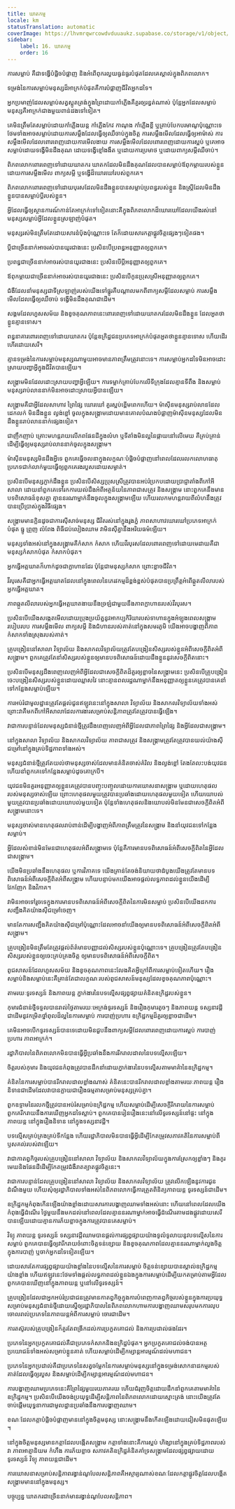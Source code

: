 ```yaml
---
title: ឃាតកម្ម
locale: km
statusTranslation: automatic
coverImage: https://lhvmrqwrcowdvduuaukz.supabase.co/storage/v1/object/public/strapi-uploads/small_cover-educacion-fundamental.webp-2d51a7828a2b1309555be27f7e2a61a0.webp
sidebar:
    label: 16. ឃាតកម្ម
    order: 16
---
```

ការសម្លាប់​ គឺ​ជា​ទង្វើ​បំផ្លិចបំផ្លាញ​ និង​អំពើ​ពុករលួយ​ធ្ងន់ធ្ងរ​បំផុត​ដែល​គេ​ស្គាល់​ក្នុង​ពិភពលោក​។

ទម្រង់​នៃ​ការ​សម្លាប់​មនុស្ស​ដ៏​អាក្រក់​បំផុត​គឺ​ការ​បំផ្លាញ​ជីវិត​អ្នក​ដទៃ​។

អ្នក​ប្រមាញ់​ដែល​សម្លាប់​សត្វ​ស្លូតត្រង់​ក្នុង​ព្រៃ​ដោយ​កាំភ្លើង​គឺ​គួរ​ឲ្យ​រន្ធត់​ណាស់ ប៉ុន្តែ​អ្នក​ដែល​សម្លាប់​មនុស្ស​គឺ​អាក្រក់​ជាង​មួយ​ពាន់​ដង​ទៅ​ទៀត​។

គេ​មិន​ត្រឹម​តែ​សម្លាប់​ដោយ​កាំភ្លើង​យន្ត កាំភ្លើង​កែវ កាណុង កាំភ្លើង​ខ្លី ឬ​គ្រាប់បែក​បរមាណូ​ប៉ុណ្ណោះ​ទេ ថែម​ទាំង​អាច​សម្លាប់​ដោយ​ការ​សម្លឹង​ដែល​ធ្វើ​ឲ្យ​ឈឺ​ចាប់​ក្នុង​ចិត្ត ការ​សម្លឹង​មើល​ដែល​ធ្វើ​ឲ្យ​អាម៉ាស់ ការ​សម្លឹង​មើល​ដែល​ពោរពេញ​ដោយ​ការ​មើល​ងាយ ការ​សម្លឹង​មើល​ដែល​ពោរពេញ​ដោយ​ការ​ស្អប់ ឬ​គេ​អាច​សម្លាប់​ដោយ​ទង្វើ​មិន​ដឹង​គុណ ដោយ​ទង្វើ​ខ្មៅ​ងងឹត ឬ​ដោយ​ការ​ប្រមាថ ឬ​ដោយ​ពាក្យ​សម្ដី​ឈឺ​ចាប់​។

ពិភពលោក​ពោរពេញ​ទៅ​ដោយ​ឃាតករ ឃាតក​ដែល​មិន​ដឹង​គុណ​ដែល​បាន​សម្លាប់​ឪពុក​ម្ដាយ​របស់​ខ្លួន​ ដោយ​ការ​សម្លឹង​មើល ពាក្យ​សម្ដី ឬ​ទង្វើ​ដ៏​ឃោរឃៅ​របស់​ពួកគេ​។

ពិភពលោក​ពោរពេញ​ទៅ​ដោយ​បុរស​ដែល​មិន​ដឹង​ខ្លួន​បាន​សម្លាប់​ប្រពន្ធ​របស់​ខ្លួន និង​ស្ត្រី​ដែល​មិន​ដឹង​ខ្លួន​បាន​សម្លាប់​ប្ដី​របស់​ខ្លួន​។

អ្វី​ដែល​ធ្វើ​ឲ្យ​ស្ថានការណ៍​កាន់​តែ​អាក្រក់​ទៅ​ទៀត​នោះ​គឺ​ក្នុង​ពិភពលោក​ដ៏​ឃោរឃៅ​ដែល​យើង​រស់នៅ មនុស្ស​សម្លាប់​អ្វី​ដែល​ខ្លួន​ស្រឡាញ់​បំផុត​។

មនុស្ស​រស់​មិន​ត្រឹម​តែ​ដោយ​សារ​នំប៉័ង​ប៉ុណ្ណោះ​ទេ តែ​ក៏​ដោយ​សារ​កត្តា​ផ្លូវចិត្ត​ផ្សេងៗ​ទៀត​ផង​។

ប្ដី​ជា​ច្រើន​នាក់​អាច​រស់​បាន​យូរ​ជាង​នេះ​ ប្រសិន​បើ​ប្រពន្ធ​អនុញ្ញាត​ឲ្យ​ពួកគេ​។

ប្រពន្ធ​ជា​ច្រើន​នាក់​អាច​រស់​បាន​យូរ​ជាង​នេះ​ ប្រសិន​បើ​ប្ដី​អនុញ្ញាត​ឲ្យ​ពួកគេ​។

ឪពុក​ម្ដាយ​ជា​ច្រើន​នាក់​អាច​រស់​បាន​យូរ​ជាង​នេះ​ ប្រសិន​បើ​កូន​ប្រុស​ស្រី​អនុញ្ញាត​ឲ្យ​ពួកគេ​។

ជំងឺ​ដែល​នាំ​មនុស្ស​ជា​ទី​ស្រឡាញ់​របស់​យើង​ទៅ​ផ្នូរ​គឺ​បណ្ដាល​មក​ពី​ពាក្យ​សម្ដី​ដែល​សម្លាប់ ការ​សម្លឹង​មើល​ដែល​ធ្វើ​ឲ្យ​ឈឺ​ចាប់ ទង្វើ​មិន​ដឹង​គុណ​ជា​ដើម​។

សង្គម​ដែល​ហួស​សម័យ​ និង​ខូច​គុណភាព​នេះ​ពោរពេញ​ទៅ​ដោយ​ឃាតករ​ដែល​មិន​ដឹង​ខ្លួន ដែល​អួត​ថា​ខ្លួន​គ្មាន​ទោស​។

ពន្ធនាគារ​ពោរពេញ​ទៅ​ដោយ​ឃាតករ ប៉ុន្តែ​ឧក្រិដ្ឋជន​ប្រភេទ​អាក្រក់​បំផុត​អួត​ថា​ខ្លួន​គ្មាន​ទោស ហើយ​ដើរ​ហើរ​ដោយ​សេរី​។

គ្មាន​ទម្រង់​នៃ​ការ​សម្លាប់​មនុស្ស​ណា​មួយ​អាច​មាន​ភាព​ត្រឹមត្រូវ​នោះ​ទេ​។ ការ​សម្លាប់​អ្នក​ដទៃ​មិន​អាច​ដោះស្រាយ​បញ្ហា​អ្វី​ក្នុង​ជីវិត​បាន​ឡើយ​។

សង្គ្រាម​មិន​ដែល​ដោះស្រាយ​បញ្ហា​អ្វី​ឡើយ​។ ការ​ទម្លាក់​គ្រាប់បែក​លើ​ទីក្រុង​ដែល​គ្មាន​ទីពឹង និង​សម្លាប់​មនុស្ស​រាប់​លាន​នាក់​មិន​អាច​ដោះស្រាយ​អ្វី​បាន​ឡើយ​។

សង្គ្រាម​គឺ​ជា​អ្វី​ដែល​សាហាវ ព្រៃផ្សៃ ឃោរឃៅ គួរ​ស្អប់​ខ្ពើម​ពេក​ហើយ​។ ម៉ាស៊ីន​មនុស្ស​រាប់​លាន​ដែល​ដេក​លក់ មិន​ដឹង​ខ្លួន ល្ងង់ខ្លៅ ចូល​ក្នុង​សង្គ្រាម​ដោយ​មាន​គោលបំណង​បំផ្លាញ​ម៉ាស៊ីន​មនុស្ស​ដែល​មិន​ដឹង​ខ្លួន​រាប់​លាន​នាក់​ផ្សេង​ទៀត​។

ជា​ញឹកញាប់ គ្រោះ​មហន្តរាយ​លើ​ភព​ផែនដី​ក្នុង​លំហ ឬ​ទីតាំង​មិន​ល្អ​នៃ​ផ្កាយ​នៅ​លើ​មេឃ គឺ​គ្រប់គ្រាន់​ដើម្បី​ធ្វើ​ឲ្យ​មនុស្ស​រាប់​លាន​នាក់​ចូល​ក្នុង​សង្គ្រាម​។

ម៉ាស៊ីន​មនុស្ស​មិន​ដឹង​អ្វី​ទេ ពួកគេ​ធ្វើ​ចលនា​ក្នុង​លក្ខណៈ​បំផ្លិចបំផ្លាញ​នៅ​ពេល​ដែល​រលក​លោហធាតុ​ប្រភេទ​ជាក់លាក់​មួយ​ធ្វើ​ឲ្យ​ពួកគេ​រង​របួស​ដោយ​សម្ងាត់​។

ប្រសិន​បើ​មនុស្ស​ភ្ញាក់​ដឹង​ខ្លួន​ ប្រសិន​បើ​សិស្ស​ប្រុស​ស្រី​ត្រូវ​បាន​អប់រំ​ប្រកប​ដោយ​ប្រាជ្ញា​តាំង​ពី​កៅអី​សាលា ដោយ​នាំ​ពួកគេ​ទៅ​រក​ការ​យល់​ដឹង​អំពី​អត្ថន័យ​នៃ​ភាព​ជា​សត្រូវ និង​សង្គ្រាម នោះ​ពួកគេ​នឹង​មាន​បទពិសោធន៍​ខុស​គ្នា គ្មាន​នរណា​ម្នាក់​នឹង​ចូល​ក្នុង​សង្គ្រាម​ឡើយ ហើយ​រលក​មហន្តរាយ​ពី​លំហ​នឹង​ត្រូវ​បាន​ប្រើប្រាស់​ក្នុង​វិធី​ផ្សេង​។

សង្គ្រាម​មាន​ក្លិន​ដូច​ជា​ការ​ស៊ី​សាច់​មនុស្ស ជីវិត​រស់នៅ​ក្នុង​រូងភ្នំ ភាព​សាហាវ​ឃោរឃៅ​ប្រភេទ​អាក្រក់​បំផុត ធ្នូ ព្រួញ លំពែង ពិធី​ជប់លៀង​ឈាម វា​មិន​ស៊ី​គ្នា​នឹង​អរិយធម៌​ឡើយ​។

មនុស្ស​ទាំង​អស់​នៅ​ក្នុង​សង្គ្រាម​គឺ​កំសាក កំសាក ហើយ​វីរបុរស​ដែល​ពោរពេញ​ទៅ​ដោយ​មេដាយ​គឺ​ជា​មនុស្ស​កំសាក​បំផុត កំសាក​បំផុត​។

អ្នក​ធ្វើ​អត្តឃាត​ក៏​ហាក់​ដូច​ជា​ក្លាហាន​ដែរ ប៉ុន្តែ​ជា​មនុស្ស​កំសាក ព្រោះ​ខ្លាច​ជីវិត​។

វីរបុរស​គឺ​ជា​អ្នក​ធ្វើ​អត្តឃាត​ដែល​នៅ​ក្នុង​ពេល​នៃ​ភេរវកម្ម​ដ៏​ខ្ពង់ខ្ពស់​បំផុត​បាន​ប្រព្រឹត្ត​អំពើ​ឆ្កួត​លីលា​របស់​អ្នក​ធ្វើ​អត្តឃាត​។

ភាព​ឆ្កួត​លីលា​របស់​អ្នក​ធ្វើ​អត្តឃាត​ងាយ​នឹង​ច្រឡំ​ជាមួយ​នឹង​ភាព​ក្លាហាន​របស់​វីរបុរស​។

ប្រសិន​បើ​យើង​សង្កេត​មើល​ដោយ​ប្រុងប្រយ័ត្ន​នូវ​អាកប្បកិរិយា​របស់​ទាហាន​ក្នុង​អំឡុង​ពេល​សង្គ្រាម របៀប​របប ការ​សម្លឹង​មើល ពាក្យ​សម្ដី និង​ជំហាន​របស់​គាត់​នៅ​ក្នុង​សមរភូមិ យើង​អាច​បង្ហាញ​ពី​ភាព​កំសាក​ទាំង​ស្រុង​របស់​គាត់​។

គ្រូ​បង្រៀន​នៅ​សាលា វិទ្យាល័យ និង​សាកលវិទ្យាល័យ​ត្រូវ​តែ​បង្រៀន​សិស្ស​របស់​ខ្លួន​អំពី​សេចក្ដី​ពិត​អំពី​សង្គ្រាម​។ ពួកគេ​ត្រូវ​តែ​នាំ​សិស្ស​របស់​ខ្លួន​ឲ្យ​មាន​បទពិសោធន៍​ដោយ​ដឹង​ខ្លួន​នូវ​សេចក្ដី​ពិត​នោះ​។

ប្រសិន​បើ​មនុស្ស​ដឹង​ពេញលេញ​អំពី​អ្វី​ដែល​ជា​សេចក្ដី​ពិត​ដ៏​គួរ​ឲ្យ​ខ្លាច​នៃ​សង្គ្រាម​នេះ ប្រសិន​បើ​គ្រូ​បង្រៀន​ចេះ​បង្រៀន​សិស្ស​របស់​ខ្លួន​ដោយ​ឈ្លាសវៃ នោះ​គ្មាន​ពលរដ្ឋ​ណា​ម្នាក់​នឹង​អនុញ្ញាត​ឲ្យ​ខ្លួន​គេ​ត្រូវ​បាន​គេ​នាំ​ទៅ​កន្លែង​សម្លាប់​ឡើយ​។

ការ​អប់រំ​ជា​មូលដ្ឋាន​ត្រូវ​តែ​ផ្ដល់​ជូន​ឥឡូវ​នេះ​នៅ​ក្នុង​សាលា វិទ្យាល័យ និង​សាកលវិទ្យាល័យ​ទាំង​អស់ ព្រោះ​វា​គឺ​មក​ពី​កៅអី​សាលា​ដែល​ការងារ​សម្រាប់​សន្តិភាព​ត្រូវ​តែ​ត្រូវ​បាន​ធ្វើ​ឡើង​។

វា​ជា​ការ​បន្ទាន់​ដែល​មនុស្ស​ជំនាន់​ថ្មី​ត្រូវ​ដឹង​ពេញលេញ​អំពី​អ្វី​ដែល​ជា​ភាព​ព្រៃផ្សៃ និង​អ្វី​ដែល​ជា​សង្គ្រាម​។

នៅ​ក្នុង​សាលា វិទ្យាល័យ និង​សាកលវិទ្យាល័យ ភាព​ជា​សត្រូវ និង​សង្គ្រាម​ត្រូវ​តែ​ត្រូវ​បាន​យល់​យ៉ាង​ស៊ី​ជម្រៅ​នៅ​ក្នុង​គ្រប់​ទិដ្ឋភាព​ទាំង​អស់​។

មនុស្ស​ជំនាន់​ថ្មី​ត្រូវ​តែ​យល់​ថា​មនុស្ស​ចាស់​ដែល​មាន​គំនិត​ចាស់​គំរិល និង​ល្ងង់ខ្លៅ តែងតែ​លះបង់​យុវជន ហើយ​នាំ​ពួកគេ​ទៅ​កន្លែង​សម្លាប់​ដូច​គោ​ក្របី​។

យុវជន​មិន​គួរ​អនុញ្ញាត​ឲ្យ​ខ្លួន​គេ​ត្រូវ​បាន​បញ្ចុះបញ្ចូល​ដោយ​ការ​ឃោសនា​សង្គ្រាម ឬ​ដោយ​ហេតុផល​របស់​មនុស្ស​ចាស់​ឡើយ ព្រោះ​ហេតុផល​មួយ​ត្រូវ​បាន​ប្រឆាំង​ដោយ​ហេតុផល​មួយ​ទៀត ហើយ​យោបល់​មួយ​ត្រូវ​បាន​ប្រឆាំង​ដោយ​យោបល់​មួយ​ទៀត ប៉ុន្តែ​ទាំង​ហេតុផល​និង​យោបល់​មិន​មែន​ជា​សេចក្ដី​ពិត​អំពី​សង្គ្រាម​នោះ​ទេ​។

មនុស្ស​ចាស់​មាន​ហេតុផល​រាប់​ពាន់​ដើម្បី​បង្ហាញ​អំពី​ភាព​ត្រឹមត្រូវ​នៃ​សង្គ្រាម និង​នាំ​យុវជន​ទៅ​កន្លែង​សម្លាប់​។

អ្វី​ដែល​សំខាន់​មិន​មែន​ជា​ហេតុផល​អំពី​សង្គ្រាម​ទេ ប៉ុន្តែ​គឺ​ការ​មាន​បទពិសោធន៍​អំពី​សេចក្ដី​ពិត​នៃ​អ្វី​ដែល​ជា​សង្គ្រាម​។

យើង​មិន​ប្រឆាំង​នឹង​ហេតុផល ឬ​ការ​វិភាគ​ទេ យើង​គ្រាន់​តែ​ចង់​និយាយ​ថា​ដំបូង​យើង​ត្រូវ​តែ​មាន​បទពិសោធន៍​អំពី​សេចក្ដី​ពិត​អំពី​សង្គ្រាម ហើយ​បន្ទាប់​មក​យើង​អាច​ផ្ដល់​លទ្ធភាព​ដល់​ខ្លួន​យើង​ដើម្បី​វែកញែក និង​វិភាគ​។

វា​មិន​អាច​ទៅ​រួច​ទេ​ក្នុង​ការ​មាន​បទពិសោធន៍​អំពី​សេចក្ដី​ពិត​នៃ​ការ​មិន​សម្លាប់ ប្រសិន​បើ​យើង​ដក​ការ​សញ្ជឹង​គិត​យ៉ាង​ស៊ី​ជម្រៅ​ចេញ​។

មាន​តែ​ការ​សញ្ជឹង​គិត​យ៉ាង​ស៊ី​ជម្រៅ​ប៉ុណ្ណោះ​ដែល​អាច​នាំ​យើង​ឲ្យ​មាន​បទពិសោធន៍​អំពី​សេចក្ដី​ពិត​អំពី​សង្គ្រាម​។

គ្រូ​បង្រៀន​មិន​ត្រឹម​តែ​ត្រូវ​ផ្ដល់​ព័ត៌មាន​បញ្ញា​ដល់​សិស្ស​របស់​ខ្លួន​ប៉ុណ្ណោះ​ទេ​។ គ្រូ​បង្រៀន​ត្រូវ​តែ​បង្រៀន​សិស្ស​របស់​ខ្លួន​ឲ្យ​ចេះ​គ្រប់គ្រង​ចិត្ត ឲ្យ​មាន​បទពិសោធន៍​អំពី​សេចក្ដី​ពិត​។

ពូជសាសន៍​ដែល​ហួស​សម័យ​ និង​ខូច​គុណភាព​នេះ​លែង​គិត​អ្វី​ក្រៅ​ពី​ការ​សម្លាប់​ទៀត​ហើយ​។ រឿង​សម្លាប់​និង​សម្លាប់​នេះ​គឺ​គ្រាន់​តែ​ជា​លក្ខណៈ​របស់​ពូជសាសន៍​មនុស្ស​ដែល​ខូច​គុណភាព​ប៉ុណ្ណោះ​។

តាម​រយៈ​ទូរទស្សន៍ និង​ភាពយន្ត ភ្នាក់ងារ​នៃ​បទល្មើស​ផ្សព្វផ្សាយ​គំនិត​ឧក្រិដ្ឋ​របស់​ខ្លួន​។

កុមារ​ជំនាន់​ថ្មី​ទទួល​បាន​រាល់​ថ្ងៃ​តាម​រយៈ​អេក្រង់​ទូរទស្សន៍ និង​រឿង​កុមារ​តូចៗ និង​ភាពយន្ត ទស្សនាវដ្ដី​ជា​ដើម​នូវ​កម្រិត​ថ្នាំ​ពុល​ដ៏​ល្អ​នៃ​ការ​សម្លាប់ ការ​បាញ់​ប្រហារ ឧក្រិដ្ឋកម្ម​ដ៏​គួរ​ឲ្យ​ខ្លាច​ជា​ដើម​។

គេ​មិន​អាច​បើក​ទូរទស្សន៍​បាន​ទេ​ដោយ​មិន​ជួប​នឹង​ពាក្យ​សម្ដី​ដែល​ពោរពេញ​ដោយ​ការ​ស្អប់ ការ​បាញ់​ប្រហារ ភាព​អាក្រក់​។

រដ្ឋាភិបាល​នៃ​ពិភពលោក​មិន​បាន​ធ្វើ​អ្វី​ប្រឆាំង​នឹង​ការ​រីក​រាលដាល​នៃ​បទល្មើស​ឡើយ​។

ចិត្ត​របស់​កុមារ និង​យុវជន​កំពុង​ត្រូវ​បាន​ដឹកនាំ​ដោយ​ភ្នាក់ងារ​នៃ​បទល្មើស​តាម​មាគ៌ា​នៃ​ឧក្រិដ្ឋកម្ម​។

គំនិត​នៃ​ការ​សម្លាប់​បាន​រីក​រាលដាល​ខ្លាំង​ណាស់​ គំនិត​នេះ​បាន​រីក​រាលដាល​ខ្លាំង​តាម​រយៈ​ភាពយន្ត រឿង​និទាន​ជា​ដើម​ដែល​វា​បាន​ក្លាយ​ជា​រឿង​ធម្មតា​សម្រាប់​មនុស្ស​គ្រប់​គ្នា​។

ពួក​ឧទ្ទាម​នៃ​រលក​ថ្មី​ត្រូវ​បាន​អប់រំ​សម្រាប់​ឧក្រិដ្ឋកម្ម ហើយ​សម្លាប់​ដើម្បី​សេចក្ដី​រីករាយ​នៃ​ការ​សម្លាប់ ពួកគេ​រីករាយ​នឹង​ការ​ឃើញ​អ្នក​ដទៃ​ស្លាប់​។ ពួកគេ​បាន​រៀន​រឿង​នេះ​នៅ​លើ​ទូរទស្សន៍​នៅ​ផ្ទះ នៅ​ក្នុង​ភាពយន្ត នៅ​ក្នុង​រឿង​និទាន នៅ​ក្នុង​ទស្សនាវដ្ដី​។

បទល្មើស​គ្រប់គ្រង​គ្រប់​ទីកន្លែង ហើយ​រដ្ឋាភិបាល​មិន​បាន​ធ្វើ​អ្វី​ដើម្បី​កែ​តម្រូវ​សភាវគតិ​នៃ​ការ​សម្លាប់​ពី​ឫសគល់​របស់​វា​ឡើយ​។

វា​ជា​កាតព្វកិច្ច​របស់​គ្រូ​បង្រៀន​នៅ​សាលា វិទ្យាល័យ និង​សាកលវិទ្យាល័យ​ក្នុង​ការ​ស្រែក​ឲ្យ​ខ្លាំងៗ និង​កូរ​មេឃ​និង​ផែនដី​ដើម្បី​កែ​តម្រូវ​ជំងឺ​រាតត្បាត​ផ្លូវចិត្ត​នេះ​។

វា​ជា​ការ​បន្ទាន់​ដែល​គ្រូ​បង្រៀន​នៅ​សាលា វិទ្យាល័យ និង​សាកលវិទ្យាល័យ ត្រូវ​លើក​ឡើង​នូវ​ការ​ជូន​ដំណឹង​មួយ ហើយ​សុំ​ឲ្យ​រដ្ឋាភិបាល​ទាំង​អស់​នៃ​ពិភពលោក​ធ្វើ​ការ​ត្រួត​ពិនិត្យ​ភាពយន្ត ទូរទស្សន៍​ជា​ដើម​។

ឧក្រិដ្ឋកម្ម​កំពុង​កើន​ឡើង​យ៉ាង​ខ្លាំង​ដោយ​សារ​ការ​បង្ហាញ​ឈាម​ទាំង​អស់​នោះ ហើយ​នៅ​ពេល​ដែល​យើង​កំពុង​ធ្វើ​ដំណើរ ថ្ងៃ​មួយ​នឹង​មក​ដល់​នៅ​ពេល​ដែល​គ្មាន​នរណា​ម្នាក់​អាច​ធ្វើ​ដំណើរ​តាម​ដង​ផ្លូវ​ដោយ​សេរី​បាន​ឡើយ​ដោយ​គ្មាន​ការ​ភ័យ​ខ្លាច​ក្នុង​ការ​ត្រូវ​បាន​គេ​សម្លាប់​។

វិទ្យុ ភាពយន្ត ទូរទស្សន៍ ទស្សនាវដ្ដី​ឈាម​បាន​ផ្ដល់​ការ​ផ្សព្វផ្សាយ​យ៉ាង​ទូលំទូលាយ​នូវ​បទល្មើស​នៃ​ការ​សម្លាប់ ពួកគេ​បាន​ធ្វើ​ឲ្យ​វា​រីករាយ​ចំពោះ​ចិត្ត​ទន់ខ្សោយ និង​ខូច​គុណភាព​ដែល​គ្មាន​នរណា​ម្នាក់​លួង​ចិត្ត​ក្នុង​ការ​បាញ់ ឬ​ចាក់​អ្នក​ដទៃ​ទៀត​ឡើយ​។

ដោយ​សារ​តែ​ការ​ផ្សព្វផ្សាយ​យ៉ាង​ខ្លាំង​នៃ​បទល្មើស​នៃ​ការ​សម្លាប់ ចិត្ត​ទន់ខ្សោយ​បាន​ស្គាល់​ឧក្រិដ្ឋកម្ម​យ៉ាង​ខ្លាំង ហើយ​ឥឡូវ​នេះ​ថែម​ទាំង​ផ្ដល់​លទ្ធភាព​ដល់​ខ្លួន​ឯង​ក្នុង​ការ​សម្លាប់​ដើម្បី​យក​តម្រាប់​តាម​អ្វី​ដែល​ពួកគេ​បាន​ឃើញ​នៅ​ក្នុង​ភាពយន្ត ឬ​នៅ​លើ​ទូរទស្សន៍​។

គ្រូ​បង្រៀន​ដែល​ជា​អ្នក​អប់រំ​ប្រជាជន​ត្រូវ​មាន​កាតព្វកិច្ច​ក្នុង​ការ​បំពេញ​កាតព្វកិច្ច​របស់​ខ្លួន​ក្នុង​ការ​ប្រយុទ្ធ​សម្រាប់​មនុស្ស​ជំនាន់​ថ្មី​ដោយ​ស្នើ​ឲ្យ​រដ្ឋាភិបាល​នៃ​ពិភពលោក​ហាម​ការ​បង្ហាញ​ឈាម​ សរុប​មក​ការ​លុប​ចោល​រាល់​ប្រភេទ​នៃ​ភាពយន្ត​អំពី​ការ​សម្លាប់ ចោរ​ជា​ដើម​។

ការ​តស៊ូ​របស់​គ្រូ​បង្រៀន​ក៏​គួរ​តែ​ពង្រីក​ដល់​ការ​ប្រកួត​គោ​ជល់ និង​ការ​ប្រដាល់​ផង​ដែរ​។

ប្រភេទ​នៃ​អ្នក​ប្រកួត​គោ​ជល់​គឺ​ជា​ប្រភេទ​កំសាក​និង​ឧក្រិដ្ឋ​បំផុត​។ អ្នក​ប្រកួត​គោ​ជល់​ចង់​បាន​អត្ថប្រយោជន៍​ទាំង​អស់​សម្រាប់​ខ្លួន​គាត់ ហើយ​សម្លាប់​ដើម្បី​កម្សាន្ត​អារម្មណ៍​ដល់​មហាជន​។

ប្រភេទ​នៃ​អ្នក​ប្រដាល់​គឺ​ជា​ប្រភេទ​នៃ​សត្វ​ចម្លែក​នៃ​ការ​សម្លាប់​មនុស្ស​នៅ​ក្នុង​ទម្រង់​សោកនាដកម្ម​របស់​គាត់​ដែល​ធ្វើ​ឲ្យ​របួស និង​សម្លាប់​ដើម្បី​កម្សាន្ត​អារម្មណ៍​ដល់​មហាជន​។

ការ​បង្ហាញ​ឈាម​ប្រភេទ​នេះ​គឺ​ព្រៃផ្សៃ​មួយ​រយ​ភាគរយ ហើយ​ជំរុញ​ចិត្ត​ដោយ​ដឹកនាំ​ពួកគេ​តាម​មាគ៌ា​នៃ​ឧក្រិដ្ឋកម្ម​។ ប្រសិន​បើ​យើង​ចង់​ប្រយុទ្ធ​ដើម្បី​សន្តិភាព​នៃ​ពិភពលោក​ដោយ​ស្មោះ​ត្រង់ នោះ​យើង​ត្រូវ​តែ​ចាប់​ផ្ដើម​យុទ្ធនាការ​ជា​មូលដ្ឋាន​ប្រឆាំង​នឹង​ការ​បង្ហាញ​ឈាម​។

ខណៈ​ដែល​កត្តា​បំផ្លិចបំផ្លាញ​មាន​នៅ​ក្នុង​ចិត្ត​មនុស្ស នោះ​សង្គ្រាម​នឹង​កើត​ឡើង​ដោយ​ជៀស​មិន​ផុត​ឡើយ​។

នៅ​ក្នុង​ចិត្ត​មនុស្ស​មាន​កត្តា​ដែល​បង្កើត​សង្គ្រាម កត្តា​ទាំង​នោះ​គឺ​ការ​ស្អប់ ហិង្សា​នៅ​ក្នុង​គ្រប់​ទិដ្ឋភាព​របស់​វា ភាព​អាត្មានិយម កំហឹង ការ​ភ័យ​ខ្លាច សភាវគតិ​ឧក្រិដ្ឋ​ គំនិត​គាំទ្រ​សង្គ្រាម​ដែល​ផ្សព្វផ្សាយ​ដោយ​ទូរទស្សន៍ វិទ្យុ ភាពយន្ត​ជា​ដើម​។

ការ​ឃោសនា​សម្រាប់​សន្តិភាព​ រង្វាន់​ណូបែល​សន្តិភាព​គឺ​អស្ចារ្យ​ណាស់​ខណៈ​ដែល​កត្តា​ផ្លូវចិត្ត​ដែល​បង្កើត​សង្គ្រាម​មាន​នៅ​ក្នុង​មនុស្ស​។

បច្ចុប្បន្ន ឃាតករ​ជា​ច្រើន​នាក់​មាន​រង្វាន់​ណូបែល​សន្តិភាព​។

